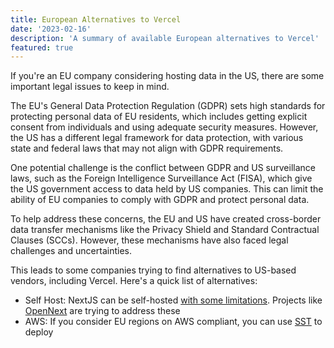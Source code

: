 ```yaml
---
title: European Alternatives to Vercel
date: '2023-02-16'
description: 'A summary of available European alternatives to Vercel'
featured: true
---
```


If you're an EU company considering hosting data in the US, there are some important legal issues to keep in mind.

The EU's General Data Protection Regulation (GDPR) sets high standards for protecting personal data of EU residents, which includes getting explicit consent from individuals and using adequate security measures. However, the US has a different legal framework for data protection, with various state and federal laws that may not align with GDPR requirements.

One potential challenge is the conflict between GDPR and US surveillance laws, such as the Foreign Intelligence Surveillance Act (FISA), which give the US government access to data held by US companies. This can limit the ability of EU companies to comply with GDPR and protect personal data.

To help address these concerns, the EU and US have created cross-border data transfer mechanisms like the Privacy Shield and Standard Contractual Clauses (SCCs). However, these mechanisms have also faced legal challenges and uncertainties.

This leads to some companies trying to find alternatives to US-based vendors, including Vercel. Here's a quick list of alternatives:

- Self Host: NextJS can be self-hosted [with some limitations](https://nextjs.org/docs/deployment). Projects like [OpenNext](https://open-next.js.org) are trying to address these
- AWS: If you consider EU regions on AWS compliant, you can use [SST](https://sst.dev) to deploy
